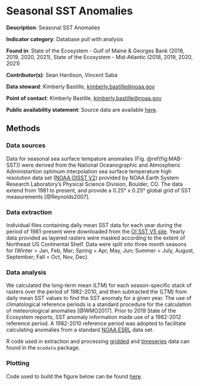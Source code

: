 # Seasonal SST Anomalies

**Description**: Seasonal SST Anomalies

**Indicator category**: Database pull with analysis

**Found in**: State of the Ecosystem - Gulf of Maine & Georges Bank (2018, 2019, 2020, 2021), State of the Ecosystem - Mid-Atlantic (2018, 2019, 2020, 2021)

**Contributor(s)**: Sean Hardison, Vincent Saba
  
**Data steward**: Kimberly Bastille, <kimberly.bastille@noaa.gov>
  
**Point of contact**: Kimberly Bastille, <kimberly.bastille@noaa.gov>
  
**Public availability statement**: Source data are available [here](https://www.esrl.noaa.gov/psd/data/gridded/data.noaa.oisst.v2.highres.html).


## Methods
### Data sources
Data for seasonal sea surface tempature anomalies (Fig. \@ref(fig:MAB-SST)) were derived from the National Oceanographic and Atmospheric Administartion optimum interpolation sea surface temperature high resolution data set ([NOAA OISST V2](https://www.esrl.noaa.gov/psd/data/gridded/data.noaa.oisst.v2.highres.html)) provided by NOAA Earth System Research Laboratory's Physical Science Division, Boulder, CO. The data extend from 1981 to present, and provide a 0.25&deg; x 0.25&deg; global grid of SST measurements [@Reynolds2007]. 

### Data extraction 
Individual files containing daily mean SST data for each year during the period of 1981-present were downloaded from the [OI SST V5 site](https://www.esrl.noaa.gov/psd/data/gridded/data.noaa.oisst.v2.highres.html). Yearly data provided as layered rasters were masked according to the extent of Northeast US Continental Shelf. Data were split into three month seasons for (Winter = Jan, Feb, Mar; Spring = Apr, May, Jun; Summer = July, August, September; Fall = Oct, Nov, Dec).  

### Data analysis
We calculated the long-term mean (LTM) for each season-specific stack of rasters over the period of 1982-2010, and then subtracted the (LTM) from daily mean SST values to find the SST anomaly for a given year. The use of climatological reference periods is a standard procedure for the calculation of meteorological anomalies [@WMO2017]. Prior to 2019 State of the Ecosystem reports, SST anomaly information made use of a 1982-2012 reference period. A 1982-2010 reference period was adopted to facilitate calculating anomalies from a standard [NOAA ESRL](https://www.esrl.noaa.gov/psd/data/gridded/data.noaa.oisst.v2.highres.html) data set.

R code used in extraction and processing [gridded](https://github.com/NOAA-EDAB/ecodata/blob/master/data-raw/get_seasonal_oisst_anom_gridded.R)  and [timeseries](https://github.com/NOAA-EDAB/ecodata/blob/master/data-raw/get_seasonal_oisst_anom.R)  data can found in the `ecodata` package.  


### Plotting

Code used to build the figure below can be found [here](https://github.com/NOAA-EDAB/ecodata/blob/master/chunk-scripts/LTL.Rmd-MAB-SST-insitu.R).

```r

```
